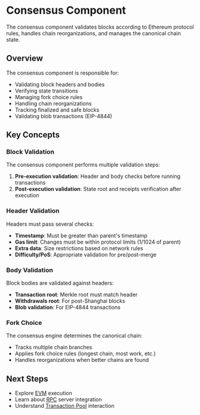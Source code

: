 # Consensus Component

The consensus component validates blocks according to Ethereum protocol rules, handles chain reorganizations, and manages the canonical chain state.

## Overview

The consensus component is responsible for:
- Validating block headers and bodies
- Verifying state transitions
- Managing fork choice rules
- Handling chain reorganizations
- Tracking finalized and safe blocks
- Validating blob transactions (EIP-4844)

## Key Concepts

### Block Validation
The consensus component performs multiple validation steps:
1. **Pre-execution validation**: Header and body checks before running transactions
2. **Post-execution validation**: State root and receipts verification after execution

### Header Validation
Headers must pass several checks:
- **Timestamp**: Must be greater than parent's timestamp
- **Gas limit**: Changes must be within protocol limits (1/1024 of parent)
- **Extra data**: Size restrictions based on network rules
- **Difficulty/PoS**: Appropriate validation for pre/post-merge

### Body Validation
Block bodies are validated against headers:
- **Transaction root**: Merkle root must match header
- **Withdrawals root**: For post-Shanghai blocks
- **Blob validation**: For EIP-4844 transactions

### Fork Choice
The consensus engine determines the canonical chain:
- Tracks multiple chain branches
- Applies fork choice rules (longest chain, most work, etc.)
- Handles reorganizations when better chains are found

## Next Steps

- Explore [EVM](/sdk/node-components/evm) execution
- Learn about [RPC](/sdk/node-components/rpc) server integration
- Understand [Transaction Pool](/sdk/node-components/pool) interaction
